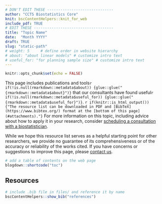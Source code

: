 ```yaml
---
# DON'T EDIT THESE ------------------------------
author: "CCTS Biostatistics Core"
knit: bscContentHelpers::knit_for_web
include_pdf: TRUE
# EDIT THESE ------------------------------------
title: "Topic Name"
date:  "Month YYYY"
draft: TRUE
slug: "static-path"
# weight: 5     # define order in website hierarchy
# about: "about linear models" # customize intro text
# useful_for: "for planning sample size" # customize intro text
---
```


```r
knitr::opts_chunk$set(echo = FALSE)
```

This page includes publications and tools`r if(!is.null(rmarkdown::metadata$about)) {glue::glue(" {rmarkdown::metadata$about}")}` that our consultants have found useful`r if(!is.null(rmarkdown::metadata$useful_for)) {glue::glue(" {rmarkdown::metadata$useful_for}")}`. `r if(knitr::is_html_output()) {"The resource list can be downloaded in PDF and [BibTeX](https://www.bibtex.org/) format at the [bottom of this page](#attachments)."}` For more information on this topic, including advice about how to apply it in your research, consider [scheduling a consultation with a biostatistician](https://ccts.uic.edu/services/requesting-services/).

While we hope this resource list serves as a helpful starting point for other researchers, we provide no guarantee of its comprehensiveness or of the accuracy or reliability of the works cited. If you have concerns or suggestions to improve this page, please [contact us](https://redcap.link/uic_ccts_biostats). 

```r
# add a table of contents on the web page
blogdown::shortcode("toc")
```

## Resources

```r
# include .bib file in files/ and reference it by name
bscContentHelpers::show_bib("references")
```
